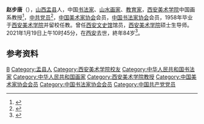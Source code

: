 {{Infobox person
| honorific_prefix = 
| name = 赵步唐
| honorific_suffix = 
| image = 
| image_size = 
| alt = 
| caption = 
| native_name = 
| native_name_lang = 
| pronunciation = 
| romaji = 
| english_name = 
| zi = 
| hao = 
| real_name = 
| gender = 男
| birth_name = 
| birth_date = 1937年2月
| birth_place = {{ROC}}[[山西省|山西省]][[盂县|盂县]]
| death_date = {{death date and age|2021|1|19|1937|2}}
| death_place = {{CHN}}[[陕西省|陕西省]][[西安市|西安市]]
| death_cause = 
| body_discovered = 
| resting_place = 
| resting_place_coordinates = 
| monuments = 
| residence = 
| nationality = {{PRC}}
| other_names = 
| ethnicity = [[汉族|汉族]]
| citizenship = 
| permanent_residency = 
| education = [[本科|本科]]
| alma_mater = [[西安美术学院|西安美术学院]]
| years_active = 
| era = 
| employer = [[西安美术学院|西安美术学院]]
| organization = [[中国美术家协会|中国美术家协会]]<br/>[[中国书法家协会|中国书法家协会]]
| agent = [[西安文史馆|西安文史馆]]
| known_for = 中国山水画、书法的教学与研究
| research = [[山水画|山水画]]<br/>[[书法|书法]]
| notable_works = 《赵步唐山水写生画卷山高水长》
| style = 
| home_town = 
| ancestor = [[山西|山西]][[盂县|盂县]]
| title = 
| term = 
| predecessor = 
| successor = 
| party = {{CPC}}
| movement = 
| opponents = 
| boards = 
| religion = 
| website = 
| module = 
| footnotes = 
| influences = 
| influenced = 
| width = 
| Img_size = 
| image_upright = 
| image_caption = 
| English_name = 
| languages = 
| 教育程度 = 
| almamater = 
| nocat_wdimage = 
| job = [[教师|教师]]
}}
'''赵步唐'''（{{bd|1937年|2月|2021年|1月19日|catIdx=Zhao}}），[[山西|山西]][[盂县|盂县]]人，中国[[书法家|书法家]]、[[山水画|山水画家]]、[[教育家|教育家]]，[[西安美术学院|西安美术学院]]中国画系教授<ref>{{cite web |title=赵步唐 |url=https://gallery.artron.net/2791/g_artist_show_13710.html |website=雅昌艺术网}}</ref>，[[中共党员|中共党员]]<ref>{{cite web |title=西安美院教授 著名书画家赵步唐先生辞世 |url=https://news.mei-shu.org/art/20210119/190405.html |website=美术网 |accessdate=2021-01-19 |archive-date=2021-01-29 |archive-url=https://web.archive.org/web/20210129202757/https://news.mei-shu.org/art/20210119/190405.html |dead-url=no }}</ref>，[[中国美术家协会|中国美术家协会]]会员，[[中国书法家协会|中国书法家协会]]会员，1958年毕业于[[西安美术学院|西安美术学院]]并留校任教。曾任[[西安文史馆|西安文史馆]]馆员，[[西安美术学院|西安美术学院]]硕士生导师。2021年1月19日上午10时45分，在[[西安|西安]]去世，終年84岁<ref>{{cite web |title=西安美术学院教授、知名书画家赵步唐逝世，享年84岁 |url=https://www.thepaper.cn/newsDetail_forward_10865070 |publisher=澎湃新闻 |date=2021-01-20}}</ref>。

== 参考资料 ==
{{Reflist}}

{{中国人物小作品}}

{{Authority control}}
{{DEFAULTSORT:Zhao赵}}
[[Category:赵姓|B]]
[[Category:盂县人|Category:盂县人]]
[[Category:西安美术学院校友|Category:西安美术学院校友]]
[[Category:中华人民共和国书法家|Category:中华人民共和国书法家]]
[[Category:中华人民共和国画家|Category:中华人民共和国画家]]
[[Category:西安美术学院教授|Category:西安美术学院教授]]
[[Category:中国美术家协会会员|Category:中国美术家协会会员]]
[[Category:中国书法家协会会员|Category:中国书法家协会会员]]
[[Category:中国共产党党员|Category:中国共产党党员]]